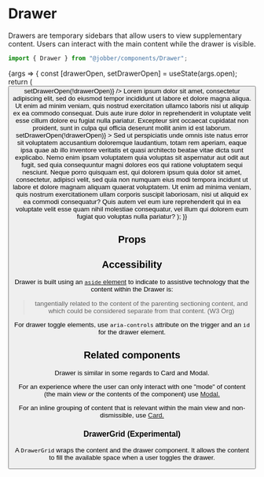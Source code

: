 
<Meta title="Components/Drawer" component={Drawer} />

# Drawer

Drawers are temporary sidebars that allow users to view supplementary content.
Users can interact with the main content while the drawer is visible.

```ts
import { Drawer } from "@jobber/components/Drawer";
```

<Canvas>
  <Story
    name="Drawer"
    args={{ id: "drawer-element", title: "Drawer", open: true }}
  >
    {args => {
      const [drawerOpen, setDrawerOpen] = useState(args.open);
      return (
        <DrawerGrid>
          <Page title="Page" width="fill" intro="">
            <Content>
              <Button
                label="Toggle Drawer"
                ariaControls={args.id}
                onClick={() => setDrawerOpen(!drawerOpen)}
              />
              <Text>
                Lorem ipsum dolor sit amet, consectetur adipiscing elit, sed do
                eiusmod tempor incididunt ut labore et dolore magna aliqua. Ut
                enim ad minim veniam, quis nostrud exercitation ullamco laboris
                nisi ut aliquip ex ea commodo consequat. Duis aute irure dolor
                in reprehenderit in voluptate velit esse cillum dolore eu fugiat
                nulla pariatur. Excepteur sint occaecat cupidatat non proident,
                sunt in culpa qui officia deserunt mollit anim id est laborum.
              </Text>
            </Content>
          </Page>
          <Drawer
            {...args}
            open={drawerOpen}
            onRequestClose={() => setDrawerOpen(!drawerOpen)}
          >
            <Content>
              <Text>
                Sed ut perspiciatis unde omnis iste natus error sit voluptatem
                accusantium doloremque laudantium, totam rem aperiam, eaque ipsa
                quae ab illo inventore veritatis et quasi architecto beatae
                vitae dicta sunt explicabo. Nemo enim ipsam voluptatem quia
                voluptas sit aspernatur aut odit aut fugit, sed quia
                consequuntur magni dolores eos qui ratione voluptatem sequi
                nesciunt. Neque porro quisquam est, qui dolorem ipsum quia dolor
                sit amet, consectetur, adipisci velit, sed quia non numquam eius
                modi tempora incidunt ut labore et dolore magnam aliquam quaerat
                voluptatem. Ut enim ad minima veniam, quis nostrum
                exercitationem ullam corporis suscipit laboriosam, nisi ut
                aliquid ex ea commodi consequatur? Quis autem vel eum iure
                reprehenderit qui in ea voluptate velit esse quam nihil
                molestiae consequatur, vel illum qui dolorem eum fugiat quo
                voluptas nulla pariatur?
              </Text>
            </Content>
          </Drawer>
        </DrawerGrid>
      );
    }}
  </Story>
</Canvas>

## Props

<ArgsTable of={Drawer} story="Drawer" />

## Accessibility

Drawer is built using an
[`aside` element](https://www.w3.org/TR/html52/sections.html#the-aside-element)
to indicate to assistive technology that the content within the Drawer is:

> tangentially related to the content of the parenting sectioning content, and
> which could be considered separate from that content. (W3 Org)

For drawer toggle elements, use `aria-controls` attribute on the trigger and an
`id` for the drawer element.

## Related components

Drawer is similar in some regards to Card and Modal.

For an experience where the user can only interact with one "mode" of content
(the main view _or_ the contents of the component) use
[Modal.](/docs/components-modal--modal)

For an inline grouping of content that is relevant within the main view and
non-dismissible, use [Card.](/docs/components-card--card)

### DrawerGrid (Experimental)

A `DrawerGrid` wraps the content and the drawer component. It allows the content
to fill the available space when a user toggles the drawer.
